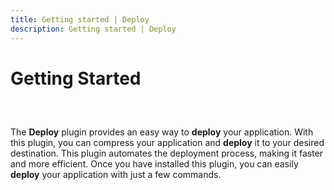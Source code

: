 ```yaml
---
title: Getting started | Deploy
description: Getting started | Deploy
---
```



<Meta title="Deploy Plugin/Getting Started" />

# Getting Started

##

<br/>

The **Deploy** plugin provides an easy way to **deploy** your application. With this plugin, you can compress your application and **deploy** it to your desired destination. This plugin automates the deployment process, making it faster and more efficient. Once you have installed this plugin, you can easily **deploy** your application with just a few commands. 